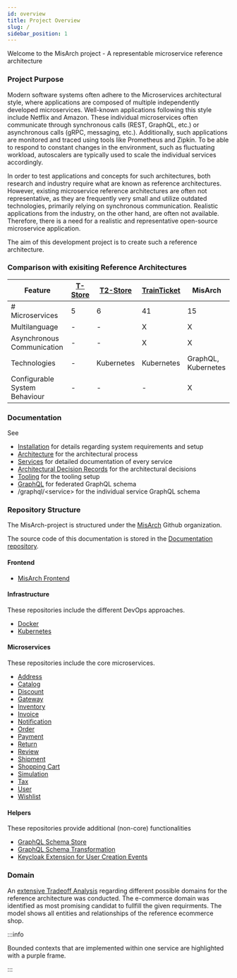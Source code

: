 ```yaml
---
id: overview
title: Project Overview
slug: /
sidebar_position: 1
---
```



Welcome to the MisArch project - A representable microservice reference architecture

### Project Purpose

Modern software systems often adhere to the Microservices architectural style, where applications are composed of multiple independently developed microservices.
Well-known applications following this style include Netflix and Amazon.
These individual microservices often communicate through synchronous calls (REST, GraphQL, etc.) or asynchronous calls (gRPC, messaging, etc.).
Additionally, such applications are monitored and traced using tools like Prometheus and Zipkin.
To be able to respond to constant changes in the environment, such as fluctuating workload, autoscalers are typically used to scale the individual services accordingly.

In order to test applications and concepts for such architectures, both research and industry require what are known as reference architectures.
However, existing microservice reference architectures are often not representative, as they are frequently very small and utilize outdated technologies, primarily relying on synchronous communication.
Realistic applications from the industry, on the other hand, are often not available.
Therefore, there is a need for a realistic and representative open-source microservice application.

The aim of this development project is to create such a reference architecture.

### Comparison with exisiting Reference Architectures

| Feature                       | [T-Store](https://github.com/DescartesResearch/TeaStore) | [T2-Store](https://github.com/t2-project) | [TrainTicket](https://github.com/hechuan73/train_ticket) | MisArch             |
| ----------------------------- | -------------------------------------------------------- | ----------------------------------------- | -------------------------------------------------------- | ------------------- |
| # Microservices               | 5                                                        | 6                                         | 41                                                       | 15                  |
| Multilanguage                 | -                                                        | -                                         | X                                                        | X                   |
| Asynchronous Communication    | -                                                        | -                                         | X                                                        | X                   |
| Technologies                  | -                                                        | Kubernetes                                | Kubernetes                                               | GraphQL, Kubernetes |
| Configurable System Behaviour | -                                                        | -                                         | -                                                        | X                   |

### Documentation

See

- [Installation](/docs/category/installation) for details regarding system requirements and setup
- [Architecture](/docs/category/architecture) for the architectural process
- [Services](/docs/category/services) for detailed documentation of every service
- [Architectural Decision Records](/docs/category/adrs) for the architectural decisions
- [Tooling](/docs/category/tooling) for the tooling setup
- [GraphQL](/docs/graphql/schema) for federated GraphQL schema
- /graphql/\<service\> for the individual service GraphQL schema

### Repository Structure

The MisArch-project is structured under the [MisArch](https://github.com/MiSArch) Github organization.

The source code of this documentation is stored in the [Documentation repository](https://github.com/MiSArch/docs).

#### Frontend

- [MisArch Frontend](https://github.com/MiSArch/frontend)

#### Infrastructure

These repositories include the different DevOps approaches.

- [Docker](https://github.com/MiSArch/infrastructure-docker)
- [Kubernetes](https://github.com/MiSArch/infrastructure-k8s)

#### Microservices

These repositories include the core microservices.

- [Address](https://github.com/MiSArch/address)
- [Catalog](https://github.com/MiSArch/catalog)
- [Discount](https://github.com/MiSArch/discount)
- [Gateway](https://github.com/MiSArch/gateway)
- [Inventory](https://github.com/MiSArch/inventory)
- [Invoice](https://github.com/MiSArch/invoice)
- [Notification](https://github.com/MiSArch/notification)
- [Order](https://github.com/MiSArch/order)
- [Payment](https://github.com/MiSArch/payment)
- [Return](https://github.com/MiSArch/return)
- [Review](https://github.com/MiSArch/review)
- [Shipment](https://github.com/MiSArch/shipment)
- [Shopping Cart](https://github.com/MiSArch/shoppingcart)
- [Simulation](https://github.com/MiSArch/simulation)
- [Tax](https://github.com/MiSArch/tax)
- [User](https://github.com/MiSArch/user)
- [Wishlist](https://github.com/MiSArch/wishlist)

#### Helpers

These repositories provide additional (non-core) functionalities

- [GraphQL Schema Store](https://github.com/MiSArch/schemas)
- [GraphQL Schema Transformation](https://github.com/MiSArch/graphql-schema-transform)
- [Keycloak Extension for User Creation Events](https://github.com/MiSArch/keycloak-user-creation-events)

### Domain

An [extensive Tradeoff Analysis](/docs/docs/dev-manuals/architecture/domain-tradeoff-analysis) regarding different possible domains for the reference architecture was conducted.
The e-commerce domain was identified as most promising candidat to fullfill the given requirments.
The model shows all entities and relationships of the reference ecommerce shop.

<CustomImage path="/renderedDiagrams/domainModelBC" width="2820.5" height="2398.5" />
:::info

Bounded contexts that are implemented within one service are highlighted with a purple frame.

:::
